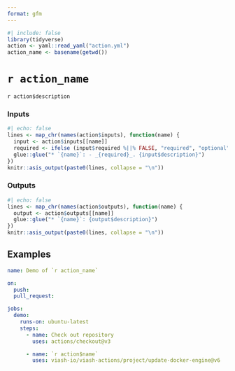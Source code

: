 ```yaml
---
format: gfm
---
```


```r
#| include: false
library(tidyverse)
action <- yaml::read_yaml("action.yml")
action_name <- basename(getwd())
```

# `r action_name`

<!--
DO NOT EDIT THIS FILE MANUALLY!
This README was generated by running `make`
-->

`r action$description`

### Inputs

```r
#| echo: false
lines <- map_chr(names(action$inputs), function(name) {
  input <- action$inputs[[name]]
  required <- ifelse (input$required %||% FALSE, "required", "optional")
  glue::glue("* `{name}`: - _{required}_. {input$description}")
})
knitr::asis_output(paste0(lines, collapse = "\n"))
```

### Outputs

```r
#| echo: false
lines <- map_chr(names(action$outputs), function(name) {
  output <- action$outputs[[name]]
  glue::glue("* `{name}`: {output$description}")
})
knitr::asis_output(paste0(lines, collapse = "\n"))
```

## Examples

```yaml
name: Demo of `r action_name`

on:
  push:
  pull_request:

jobs:
  demo:
    runs-on: ubuntu-latest
    steps:
      - name: Check out repository
        uses: actions/checkout@v3

      - name: `r action$name`
        uses: viash-io/viash-actions/project/update-docker-engine@v6
```

